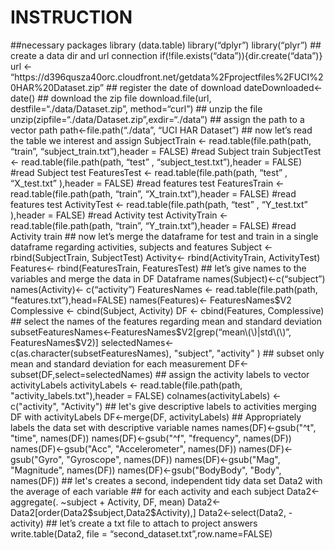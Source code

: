 # INSTRUCTION
##necessary packages
library (data.table) 
library("dplyr")
library("plyr")
## create a data dir and url connection
if(!file.exists("data")){dir.create("data")} 
url <- "https://d396qusza40orc.cloudfront.net/getdata%2Fprojectfiles%2FUCI%20HAR%20Dataset.zip"
## register the date of download
dateDownloaded<-date() 
## download the zip file
download.file(url, destfile="./data/Dataset.zip", method="curl")
## unzip the file
unzip(zipfile="./data/Dataset.zip",exdir="./data") 
## assign the path to a vector path
path<-file.path("./data", "UCI HAR Dataset") 
## now let's read the table we interest and assign 
SubjectTrain <- read.table(file.path(path, "train", "subject_train.txt"),header = FALSE) #read Subject train
SubjectTest  <- read.table(file.path(path, "test" , "subject_test.txt"),header = FALSE) #read Subject test
FeaturesTest  <- read.table(file.path(path, "test" , "X_test.txt" ),header = FALSE) #read features test
FeaturesTrain <- read.table(file.path(path, "train", "X_train.txt"),header = FALSE) #read features test
ActivityTest  <- read.table(file.path(path, "test" , "Y_test.txt" ),header = FALSE) #read Activity test
ActivityTrain <- read.table(file.path(path, "train", "Y_train.txt"),header = FALSE) #read Activity train
## now let's merge the dataframe for test and train in a single dataframe regarding activities, subjects and features
Subject <- rbind(SubjectTrain, SubjectTest)
Activity<- rbind(ActivityTrain, ActivityTest)
Features<- rbind(FeaturesTrain, FeaturesTest)
## let's give names to the variables and merge the data in DF Dataframe
names(Subject)<-c("subject")
names(Activity)<- c("activity")
FeaturesNames <- read.table(file.path(path, "features.txt"),head=FALSE)
names(Features)<- FeaturesNames$V2
Complessive <- cbind(Subject, Activity)
DF <- cbind(Features, Complessive)
## select the names of the features regarding mean and standard deviation
subsetFeaturesNames<-FeaturesNames$V2[grep("mean\\(\\)|std\\(\\)", FeaturesNames$V2)]
selectedNames<-c(as.character(subsetFeaturesNames), "subject", "activity" )
## subset only mean and standard deviation for each measurement
DF<-subset(DF,select=selectedNames)
## assign the activity labels to vector activityLabels
activityLabels <- read.table(file.path(path, "activity_labels.txt"),header = FALSE)
colnames(activityLabels) <- c("activity", "Activity")
## let's give descriptive labels to activities merging DF with activityLabels
DF<-merge(DF, activityLabels)
## Appropriately labels the data set with descriptive variable names
names(DF)<-gsub("^t", "time", names(DF))
names(DF)<-gsub("^f", "frequency", names(DF))
names(DF)<-gsub("Acc", "Accelerometer", names(DF))
names(DF)<-gsub("Gyro", "Gyroscope", names(DF))
names(DF)<-gsub("Mag", "Magnitude", names(DF))
names(DF)<-gsub("BodyBody", "Body", names(DF))
## let's creates a second, independent tidy data set Data2 with the average of each variable
## for each activity and each subject
Data2<-aggregate(. ~subject + Activity, DF, mean)
Data2<-Data2[order(Data2$subject,Data2$Activity),]
Data2<-select(Data2, -activity)
## let's create a txt file to attach to project answers
write.table(Data2, file = "second_dataset.txt",row.name=FALSE)
